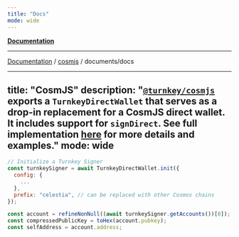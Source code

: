 ```yaml
---
title: "Docs"
mode: wide
---
```

  
[**Documentation**](../../../readme)

***

[Documentation](../../../modules) / [cosmjs](../../readme) / documents/docs

---
title: "CosmJS"
description: "[`@turnkey/cosmjs`](https://www.npmjs.com/package/@turnkey/cosmjs) exports a `TurnkeyDirectWallet` that serves as a drop-in replacement for a CosmJS direct wallet. It includes support for `signDirect`. See full implementation [here](https://github.com/tkhq/sdk/tree/main/packages/cosmjs) for more details and examples."
mode: wide
---

```js
// Initialize a Turnkey Signer
const turnkeySigner = await TurnkeyDirectWallet.init({
  config: {
    ...
  },
  prefix: "celestia", // can be replaced with other Cosmos chains
});

const account = refineNonNull((await turnkeySigner.getAccounts())[0]);
const compressedPublicKey = toHex(account.pubkey);
const selfAddress = account.address;
```
